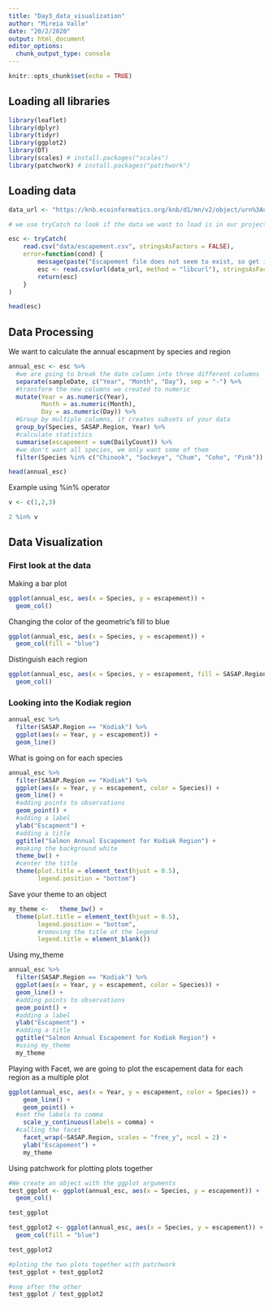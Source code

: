 ```yaml
---
title: "Day3_data_visualization"
author: "Mireia Valle"
date: "20/2/2020"
output: html_document
editor_options: 
  chunk_output_type: console
---
```


```r
knitr::opts_chunk$set(echo = TRUE)
```

## Loading all libraries
```r
library(leaflet)
library(dplyr)
library(tidyr)
library(ggplot2)
library(DT)
library(scales) # install.packages("scales")
library(patchwork) # install.packages("patchwork")
```

## Loading data

```r
data_url <- "https://knb.ecoinformatics.org/knb/d1/mn/v2/object/urn%3Auuid%3Af119a05b-bbe7-4aea-93c6-85434dcb1c5e"

# we use tryCatch to look if the data we want to load is in our project project, in case it isn't, then we will get an error message and it will download it from the url we gave above

esc <- tryCatch(
    read.csv("data/escapement.csv", stringsAsFactors = FALSE),
    error=function(cond) {
        message(paste("Escapement file does not seem to exist, so get it from the KNB."))
        esc <- read.csv(url(data_url, method = "libcurl"), stringsAsFactors = FALSE)
        return(esc)
    }
)

head(esc)

```

## Data Processing

We want to calculate the annual escapment by species and region

```r
annual_esc <- esc %>% 
  #we are going to break the date column into three different columns
  separate(sampleDate, c("Year", "Month", "Day"), sep = "-") %>% 
  #transform the new columns we created to numeric 
  mutate(Year = as.numeric(Year),
         Month = as.numeric(Month),
         Day = as.numeric(Day)) %>%
  #Group by multiple columns, it creates subsets of your data
  group_by(Species, SASAP.Region, Year) %>% 
  #calculate statistics
  summarise(escapement = sum(DailyCount)) %>% 
  #we don't want all species, we only want some of them
  filter(Species %in% c("Chinook", "Sockeye", "Chum", "Coho", "Pink"))

head(annual_esc)
```

Example using %in% operator
```r
v <- c(1,2,3)

2 %in% v
```

## Data Visualization

### First look at the data

Making a bar plot

```r
ggplot(annual_esc, aes(x = Species, y = escapement)) +
  geom_col()
```

Changing the color of the geometric's fill to blue

```r
ggplot(annual_esc, aes(x = Species, y = escapement)) +
  geom_col(fill = "blue")
```

Distinguish each region

```r
ggplot(annual_esc, aes(x = Species, y = escapement, fill = SASAP.Region)) +
  geom_col()
```

### Looking into the Kodiak region

```r
annual_esc %>% 
  filter(SASAP.Region == "Kodiak") %>% 
  ggplot(aes(x = Year, y = escapement)) +
  geom_line()
```

What is going on for each species

```r
annual_esc %>% 
  filter(SASAP.Region == "Kodiak") %>% 
  ggplot(aes(x = Year, y = escapement, color = Species)) +
  geom_line() +
  #adding points to observations
  geom_point() +
  #adding a label
  ylab("Escapment") +
  #adding a title
  ggtitle("Salmon Annual Escapement for Kodiak Region") +
  #making the background white
  theme_bw() +
  #center the title
  theme(plot.title = element_text(hjust = 0.5),
        legend.position = "bottom")

```

Save your theme to an object

```r
my_theme <-   theme_bw() +
  theme(plot.title = element_text(hjust = 0.5),
        legend.position = "bottom",
        #removing the title of the legend
        legend.title = element_blank())
```

Using my_theme

```r
annual_esc %>% 
  filter(SASAP.Region == "Kodiak") %>% 
  ggplot(aes(x = Year, y = escapement, color = Species)) +
  geom_line() +
  #adding points to observations
  geom_point() +
  #adding a label
  ylab("Escapment") +
  #adding a title
  ggtitle("Salmon Annual Escapement for Kodiak Region") +
  #using my_theme
  my_theme
```

Playing with Facet, we are going to plot the escapement data for each region as a multiple plot

```r
ggplot(annual_esc, aes(x = Year, y = escapement, color = Species)) + 
    geom_line() +
    geom_point() +
  #set the labels to comma
    scale_y_continuous(labels = comma) +
  #calling the facet
    facet_wrap(~SASAP.Region, scales = "free_y", ncol = 2) +
    ylab("Escapement") +
    my_theme
```

Using patchwork for plotting plots together

```r
#We create an object with the ggplot arguments
test_ggplot <- ggplot(annual_esc, aes(x = Species, y = escapement)) +
  geom_col()

test_ggplot

test_ggplot2 <- ggplot(annual_esc, aes(x = Species, y = escapement)) +
  geom_col(fill = "blue")

test_ggplot2

#ploting the two plots together with patchwork
test_ggplot + test_ggplot2

#one after the other
test_ggplot / test_ggplot2
```

